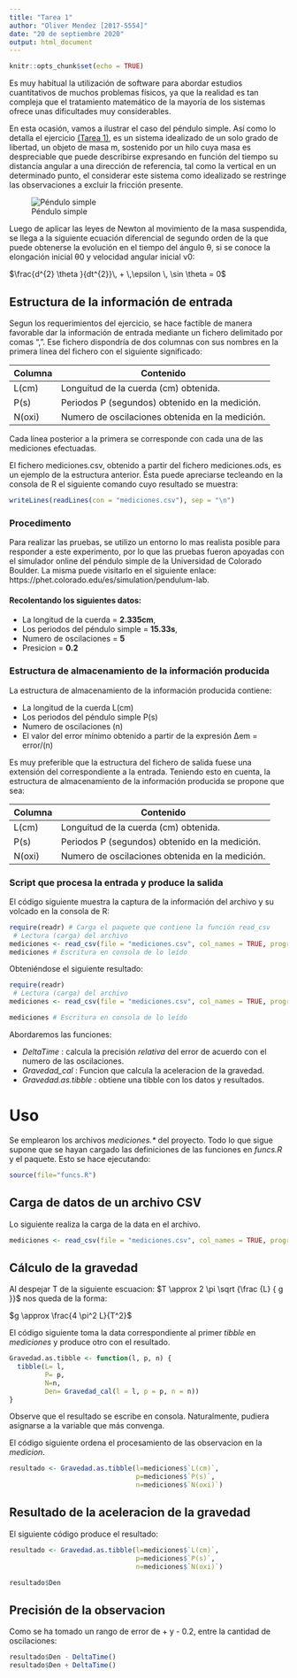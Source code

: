 ```yaml
---
title: "Tarea 1"
author: "Oliver Mendez [2017-5554]"
date: "20 de septiembre 2020"
output: html_document
---
```


```r
knitr::opts_chunk$set(echo = TRUE)
```

Es muy habitual la utilización de software para abordar estudios cuantitativos de muchos problemas físicos, ya que la realidad es tan compleja que el tratamiento matemático de la mayoría de los sistemas ofrece unas dificultades muy considerables.

En esta ocasión, vamos a ilustrar el caso del péndulo simple. Así como lo detalla el ejercicio [(Tarea 1)](http://ac.orizondo.org/isc581/tareal01.html), es un sistema idealizado de un solo grado de libertad, un objeto de masa m, sostenido por un hilo cuya masa es despreciable que puede describirse expresando en función del tiempo su distancia angular a una dirección de referencia, tal como la vertical en un determinado punto, el considerar este sistema como idealizado se restringe las observaciones a excluir la fricción presente.

![Péndulo simple](http://ac.orizondo.org/isc581/images/pendulum.jpg)

Luego de aplicar las leyes de Newton al movimiento de la masa suspendida, se llega a la siguiente ecuación diferencial de segundo orden de la que puede obtenerse la evolución en el tiempo del ángulo θ, si se conoce la elongación inicial θ0 y velocidad angular inicial ν0:

$\frac{d^{2} \theta }{dt^{2}}\, + \,\epsilon \, \sin \theta  = 0$

## Estructura de la información de entrada

Segun los requerimientos del ejercicio, se hace factible de manera favorable dar la información de entrada mediante un fichero delimitado por comas “,”. Ese fichero dispondría de dos columnas con sus nombres en la primera línea del fichero con el siguiente significado:

Columna     | Contenido
-----------|-----------
L(cm)   | Longuitud de la cuerda (cm) obtenida.
P(s)   | Periodos P (segundos) obtenido en la medición.
N(oxi)   | Numero de oscilaciones obtenida en la medición.

Cada línea posterior a la primera se corresponde con cada una de las mediciones efectuadas. 

El fichero mediciones.csv, obtenido a partir del fichero mediciones.ods, es un ejemplo de la estructura anterior. Ésta puede apreciarse tecleando en la consola de R el siguiente comando cuyo resultado se muestra:


```r
writeLines(readLines(con = "mediciones.csv"), sep = "\n")
```

### Procedimento

Para realizar las pruebas, se utilizo un entorno lo mas realista posible para responder a este experimento, por lo que las pruebas fueron apoyadas con el simulador online del péndulo simple de la Universidad de Colorado Boulder. La misma puede visitarlo en el siguiente enlace: https://phet.colorado.edu/es/simulation/pendulum-lab.

#### Recolentando los siguientes datos:

*	La longitud de la cuerda = **2.335cm**,
*	Los periodos del péndulo simple = **15.33s**,
*	Numero de oscilaciones = **5**
*	Presicion = **0.2**

### Estructura de almacenamiento de la información producida

La estructura de almacenamiento de la información producida contiene:

*	La longitud de la cuerda L(cm)
*	Los periodos del péndulo simple P(s)
*	Numero de oscilaciones (n)
*	El valor del error mínimo obtenido a partir de la expresión ∆em = error/(n)

Es muy preferible que la estructura del fichero de salida fuese una extensión del correspondiente a la entrada. Teniendo esto en cuenta, la estructura de almacenamiento de la información producida se propone que sea:

Columna     | Contenido
-----------|-----------
L(cm)   | Longuitud de la cuerda (cm) obtenida.
P(s)   | Periodos P (segundos) obtenido en la medición.
N(oxi)   | Numero de oscilaciones obtenida en la medición.

### Script que procesa la entrada y produce la salida

El código siguiente muestra la captura de la información del archivo y su volcado en la consola de R:

```r
require(readr) # Carga el paquete que contiene la función read_csv
 # Lectura (carga) del archivo
mediciones <- read_csv(file = "mediciones.csv", col_names = TRUE, progress = FALSE)
mediciones # Escritura en consola de lo leído
```

Obteniéndose el siguiente resultado:

```r
require(readr)
 # Lectura (carga) del archivo
mediciones <- read_csv(file = "mediciones.csv", col_names = TRUE, progress = FALSE)

```
```r
mediciones # Escritura en consola de lo leído

```

Abordaremos las funciones:

* *DeltaTime* : calcula la precisión _relativa_ del error de acuerdo con el numero de las oscilaciones.
* *Gravedad_cal* : Funcion que calcula la aceleracion de la gravedad.
* *Gravedad.as.tibble* : obtiene una tibble con los datos y resultados.


# Uso

Se emplearon los archivos _mediciones.\*_ del proyecto. Todo lo que sigue supone que se hayan cargado las definiciones de las funciones en _funcs.R_ y el paquete. Esto se hace ejecutando:

```r
source(file="funcs.R")
```

## Carga de datos de un archivo CSV

Lo siguiente realiza la carga de la data en el archivo.

```r
mediciones <- read_csv(file = "mediciones.csv", col_names = TRUE, progress = FALSE)
```

## Cálculo de la gravedad

Al despejar T de la siguiente escuacion: $T \approx 2 \pi \sqrt {\frac {L} { g }}$ nos queda de la forma:

$g \approx \frac{4 \pi^2 L}{T^2}$

El código siguiente toma la data correspondiente al primer _tibble_ en _mediciones_ y produce otro con el resultado.

```r
Gravedad.as.tibble <- function(l, p, n) {
  tibble(L= l,
         P= p,
         N=n,
         Den= Gravedad_cal(l = l, p = p, n = n))
}
```

Observe que el resultado se escribe en consola. Naturalmente, pudiera asignarse a la variable que más convenga.

El código siguiente ordena el procesamiento de las observacion en la _medicion_.

```r
resultado <- Gravedad.as.tibble(l=mediciones$`L(cm)`,
                                p=mediciones$`P(s)`,
                                n=mediciones$`N(oxi)`)
```


## Resultado de la aceleracion de la gravedad

El siguiente código produce el resultado:

```r
resultado <- Gravedad.as.tibble(l=mediciones$`L(cm)`,
                                p=mediciones$`P(s)`,
                                n=mediciones$`N(oxi)`)

resultado$Den
```

## Precisión de la observacion
Como se ha tomado un rango de error de + y - 0.2, entre la cantidad de oscilaciones:
```r
resultado$Den - DeltaTime()
resultado$Den + DeltaTime()
```




